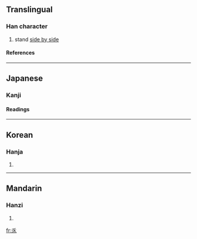 ==Translingual==
===Han character===
{{Han char|rad=丿|as=05|sn=6|four=|canj=人竹竹人 (OHHO)}}
# stand [[side by side]]
====References====
{{Han ref|kx=0082.150|dkj=00139|dj=0166.100|hdz=10038.050|uh=4E51|ud=20049}}
----

==Japanese==
===Kanji===
{{ja-kanji|grade=|rs=丿05}}
====Readings====
{{ja-readings|on=[[ぎん]] (gin), [[ごん]] (gon)|kun=[[ならびたつ]] (narabitatsu)}}
----
==Korean==
===Hanja===
{{ko-hanja|hangeul=임|rv=im|mr=im}}
# {{defn|Korean}}
----
==Mandarin==
===Hanzi===
{{cmn-hanzi|pin=shèng (sheng4), zhòng (zhong4)|wg=sheng<sup>4</sup>, chung<sup>4</sup>|y=}}
# {{defn|Mandarin}}

[[fr:乑]]